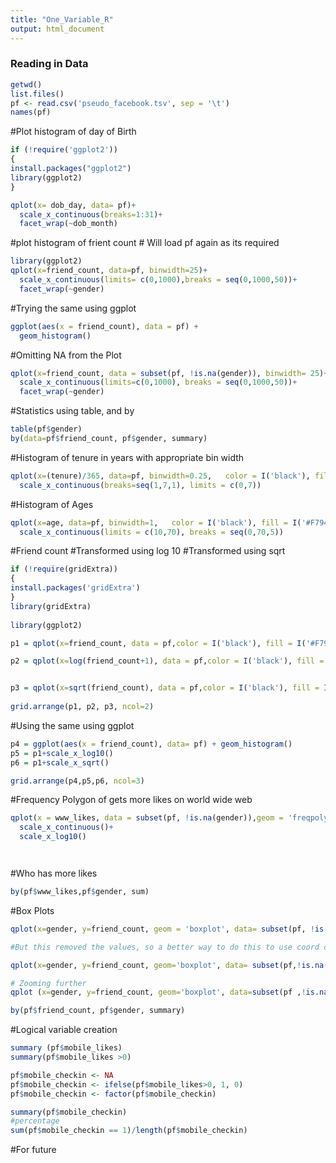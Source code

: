 ```yaml
---
title: "One_Variable_R"
output: html_document
---
```

### Reading in Data
```r
getwd()
list.files()
pf <- read.csv('pseudo_facebook.tsv', sep = '\t')
names(pf)
```   
#Plot histogram of day of Birth
```r
if (!require('ggplot2'))
{
install.packages("ggplot2")
library(ggplot2)
}

qplot(x= dob_day, data= pf)+
  scale_x_continuous(breaks=1:31)+
  facet_wrap(~dob_month)
```

#plot histogram of frient count
# Will load pf again as its required
```r
library(ggplot2)
qplot(x=friend_count, data=pf, binwidth=25)+
  scale_x_continuous(limits= c(0,1000),breaks = seq(0,1000,50))+
  facet_wrap(~gender)

``` 
#Trying the same using ggplot
```r
ggplot(aes(x = friend_count), data = pf) +
  geom_histogram()

```

#Omitting NA from the Plot
```r
qplot(x=friend_count, data = subset(pf, !is.na(gender)), binwidth= 25)+
  scale_x_continuous(limits=c(0,1000), breaks = seq(0,1000,50))+
  facet_wrap(~gender)

``` 
#Statistics using table, and by 
```r
table(pf$gender)
by(data=pf$friend_count, pf$gender, summary)
```
#Histogram of tenure in years with appropriate bin width

  

```r
qplot(x=(tenure)/365, data=pf, binwidth=0.25,   color = I('black'), fill = I('#F79420'), xlab = "No of years in FB", ylab = 'No of users')+
  scale_x_continuous(breaks=seq(1,7,1), limits = c(0,7))
```


#Histogram of Ages
```r
qplot(x=age, data=pf, binwidth=1,   color = I('black'), fill = I('#F79420'), xlab = "Age of Users", ylab = 'No of users')+
  scale_x_continuous(limits = c(10,70), breaks = seq(0,70,5))
```
#Friend count 
#Transformed using log 10
#Transformed using sqrt
```r
if (!require(gridExtra))
{
install.packages('gridExtra')
}
library(gridExtra)
  
library(ggplot2)

p1 = qplot(x=friend_count, data = pf,color = I('black'), fill = I('#F79420'), xlab = 'Friend Count(normal Scale)', ylab = 'No of Users')

p2 = qplot(x=log(friend_count+1), data = pf,color = I('black'), fill = I('#F79420'), xlab = 'Friend Count(log Scale)', ylab = 'No of Users')


p3 = qplot(x=sqrt(friend_count), data = pf,color = I('black'), fill = I('#F79420'), xlab = 'Friend Count(squre Scale)', ylab = 'No of Users')
  
grid.arrange(p1, p2, p3, ncol=2)

```
#Using the same using ggplot 

```r

p4 = ggplot(aes(x = friend_count), data= pf) + geom_histogram()
p5 = p1+scale_x_log10()
p6 = p1+scale_x_sqrt()

grid.arrange(p4,p5,p6, ncol=3)

```
#Frequency Polygon of gets more likes on world wide web 

```r

qplot(x = www_likes, data = subset(pf, !is.na(gender)),geom = 'freqpoly', color = gender)+
  scale_x_continuous()+
  scale_x_log10()




```

#Who has more likes 

```r

by(pf$www_likes,pf$gender, sum)
```
#Box Plots
```r
qplot(x=gender, y=friend_count, geom = 'boxplot', data= subset(pf, !is.na(gender)), ylim = c(0,1000))

#But this removed the values, so a better way to do this to use coord cartesian

qplot(x=gender, y=friend_count, geom='boxplot', data= subset(pf,!is.na(gender))) + coord_cartesian(ylim=c(0,1000))

# Zooming further 
qplot (x=gender, y=friend_count, geom='boxplot', data=subset(pf ,!is.na(gender))) + coord_cartesian(ylim= c(0,250))

by(pf$friend_count, pf$gender, summary)

```

#Logical variable creation 

```r

summary (pf$mobile_likes)
summary(pf$mobile_likes >0)

pf$mobile_checkin <- NA
pf$mobile_checkin <- ifelse(pf$mobile_likes>0, 1, 0)
pf$mobile_checkin <- factor(pf$mobile_checkin)

summary(pf$mobile_checkin)
#percentage
sum(pf$mobile_checkin == 1)/length(pf$mobile_checkin)

```
#For future